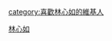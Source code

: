 {{Userbox
  |border-c = #000000
  |border-s = 1
  |id-c     = #FFFFFF
  |id-s     = 12
  |id-fc    = #000000
  |info-c   = #ff69b4
  |info-s   = 8
  |info-fc  = #FFFF
  |id       = [[File:Ruby Lin Beijing.jpg|45px]]
  |info     = 這用戶是'''[[林心如]]'''歌迷。
}}
<includeonly>[[category:喜歡林心如的維基人]]</includeonly>
<noinclude>[[Category:藝人用戶框模板|林心如]]</noinclude>